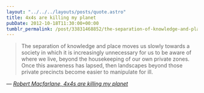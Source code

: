 ```yaml
---
layout: "../../../layouts/posts/quote.astro"
title: 4x4s are killing my planet
pubDate: 2012-10-18T11:30:00+00:00
tumblr_permalink: /post/33831468852/the-separation-of-knowledge-and-place-moves-us
---
```


> The separation of knowledge and place moves us slowly towards a society in which it is increasingly unnecessary for us to be aware of where we live, beyond the housekeeping of our own private zones. Once this awareness has lapsed, then landscapes beyond those private precincts become easier to manipulate for ill.

— <cite>[Robert Macfarlane, _4x4s are killing my planet_](https://www.theguardian.com/books/2005/jun/04/featuresreviews.guardianreview32)</cite>
